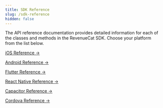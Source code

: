 ```yaml
---
title: SDK Reference
slug: /sdk-reference
hidden: false
---
```

The API reference documentation provides detailed information for each of the classes and methods in the RevenueCat SDK. Choose your platform from the list below.


[iOS Reference →]("https://revenuecat.github.io/purchases-ios-docs/")

[Android Reference →]("https://sdk.revenuecat.com/android/index.html")

[Flutter Reference →]("https://pub.dev/documentation/purchases_flutter/6.5.0/")

[React Native Reference →]("https://revenuecat.github.io/react-native-purchases-docs")

[Capacitor Reference →]("https://www.npmjs.com/package/@revenuecat/purchases-capacitor")

[Cordova Reference →]("https://revenuecat.github.io/cordova-plugin-purchases-docs/")
